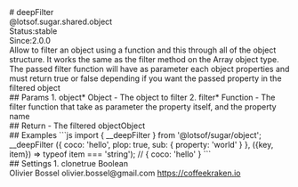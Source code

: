 <div class="docmap-mdx">
# deepFilter
<div class="_namespace">@lotsof.sugar.shared.object</div>
<div class="_metas">
<div class="_status"><span class="_status-label">Status:</span><span class="_status-value -stable">stable</span></div>
<div class="_since"><span class="_since-label">Since:</span><span class="_since-value">2.0.0</span></div>
</div>
<div class="_description">
Allow to filter an object using a function and this through all of the object structure. It works the same as the filter method on the Array object type.
The passed filter function will have as parameter each object properties and must return true or false depending if you want the
passed property in the filtered object
</div>
<div class="_params">
## Params
1. <span class="_name">object<span class="_required">*</span></span><span class="_default"></span> <span class="_type">Object</span>
   - The object to filter
2. <span class="_name">filter<span class="_required">*</span></span><span class="_default"></span> <span class="_type">Function</span>
   - The filter function that take as parameter the property itself, and the property name
</div>
<div class="_return">
## Return
- <span class="_description">The filtered object</span><span class="_default"></span><span class="_type">Object</span>
</div>
<div class="_examples">
## Examples
```js
import { __deepFilter } from '@lotsof/sugar/object';
__deepFilter ({
   coco: 'hello',
   plop: true,
   sub: {
     property: 'world'
   }
}, ({key, item}) => typeof item === 'string');
// { coco: 'hello' }
```
</div>
<div class="_settings">
## Settings
1. <span class="_name">clone</span><span class="_default">true</span> <span class="_type">Boolean</span>
</div>
<div class="_author">
<span class="_name">Olivier Bossel</span>
<span class="_email">olivier.bossel@gmail.com</span>
<a href="https://coffeekraken.io" target="_blank" class="_url">https://coffeekraken.io</a>
</div>
</div>